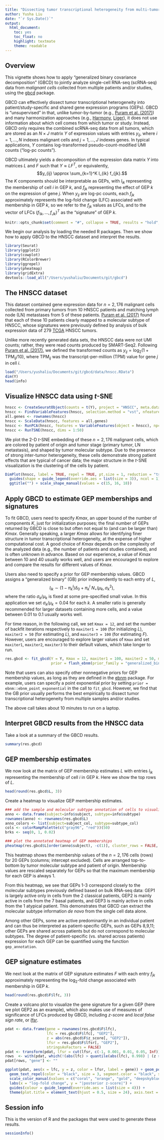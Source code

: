 ```yaml
---
title: "Dissecting tumor transcriptional heterogeneity from multi-tumor single-cell RNA-seq data using GBCD"
author: Yusha Liu
date: "`r Sys.Date()`"
output:
  html_document:
    toc: yes
    toc_float: no
    highlight: textmate
    theme: readable
---
```


Overview
--------------------

This vignette shows how to apply "generalized binary covariance decomposition" (GBCD) to jointly analyze single-cell RNA-seq (scRNA-seq) data from *malignant cells* collected from multiple patients and/or studies, using the [gbcd][gbcd] package. 

GBCD can effectively dissect tumor transcriptional heterogeneity into patient/study-specific and shared gene expression programs (GEPs). GBCD is "unsupervised" in that, unlike tumor-by-tumor (e.g., [Puram et al. (2017)][hnscc]) and many harmonization approaches (e.g., [Harmony][harmony], [Liger][liger]), it does not use information about which cell comes from which tumor or study. Instead, GBCD only requires the combined scRNA-seq data from all tumors, which are stored as an $N \times J$ matrix $Y$ of expression values with entries $y_{ij}$, where $i=1,\dots,N$ indexes malignant cells and $j=1,\dots,J$ indexes genes. In typical applications, $Y$ contains log-transformed pseudo-count-modified UMI counts ("log-pc counts").

GBCD ultimately yields a decomposition of the expression data matrix $Y$ into matrices $L$ and $F$ such that $Y \approx L F^T$, or equivalently,
$$y_{ij} \approx \sum_{k=1}^K l_{ik} f_{jk}.$$ 
The $K$ components should be interpretable as GEPs, with $l_{ik}$ representing the membership of cell $i$ in GEP $k$, and $f_{jk}$ representing the effect of GEP $k$ on the expression of gene $j$. When $y_{ij}$ are log-pc counts, each $f_{jk}$ approximately represents the log-fold change (LFC) associated with membership in GEP $k$, so we refer to the $f_{jk}$ values as LFCs, and to the vector of LFCs $(f_{1k}, \dots, f_{Jk})^T$ as the "signature" of GEP $k$.

```r
knitr::opts_chunk$set(comment = "#", collapse = TRUE, results = "hold", fig.align = "center", dpi = 120)
```

We begin our analysis by loading the needed R packages. Then we show how to apply GBCD to the HNSCC dataset and interpret the results.

```r
library(Seurat)
library(ggplot2)
library(cowplot)
library(RColorBrewer)
library(ggrepel)
library(pheatmap)
library(gridExtra)
devtools::load_all("/Users/yushaliu/Documents/git/gbcd")
```


The HNSCC dataset
--------------------

This dataset contained gene expression data for $n=2,176$ malignant cells collected from primary tumors from 10 HNSCC patients and matching lymph node (LN) metastases from 5 of these patients. [Puram et al. (2017)][hnscc] found that each of these 10 patients clearly mapped to a molecular subtype of HNSCC, whose signatures were previously defined by analysis of bulk expression data of 279 [TCGA][tcga] HNSCC tumors. 

Unlike more recently generated data sets, the HNSCC data were not UMI counts; rather, they were read counts produced by SMART-Seq2. Following [Puram et al. (2017)][hnscc], we defined the transformed counts as $y_{ij} = \log_2(1 + \mathrm{TPM}_{ij}/10)$, where $\mathrm{TPM}_{ij}$ was the transcript-per-million (TPM) value for gene $j$ in cell $i$. 

```r
load("/Users/yushaliu/Documents/git/gbcd/data/hnscc.RData")
dim(Y)
head(info)
```


Visualize HNSCC data using *t*-SNE
---------------------------------

```r
hnscc <- CreateSeuratObject(counts = t(Y), project = "HNSCC", meta.data = info)
hnscc <- FindVariableFeatures(hnscc, selection.method = "vst", nfeatures = 5000)
all.genes <- rownames(hnscc)
hnscc <- ScaleData(hnscc, features = all.genes)
hnscc <- RunPCA(hnscc, features = VariableFeatures(object = hnscc), npcs = 50, verbose = FALSE)
hnscc <- RunTSNE(hnscc, dims = 1:50)
```

We plot the 2-D *t*-SNE embedding of these $n=2,176$ malignant cells, which are colored by patient of origin and tumor stage (primary tumor, LN metastasis), and shaped by tumor molecular subtype. Due to the presence of strong inter-tumor heterogeneity, these cells demonstrate strong patient effects that are typical of cancer data; the major structure in the *t*-SNE visualization is the clustering of the cells by patient.

```r
DimPlot(hnscc, label = TRUE, repel = TRUE, pt.size = 1, reduction = "tsne", group.by = "subject", shape.by = "subtype", cols = subject_col) +
  guides(shape = guide_legend(override.aes = list(size = 3)), ncol = 1) + theme(text = element_text(size = 12)) +
  ggtitle("") + scale_shape_manual(values = c(15, 16, 18))
```


Apply GBCD to estimate GEP memberships and signatures
---------------------------------

To fit GBCD, users need to specify $Kmax$, an upper bound of the number of components $K$, just for initialization purposes; the final number of GEPs returned by GBCD is close to but often not equal to (and can be larger than) $Kmax$. Generally speaking, a larger $Kmax$ allows for identifying finer structure in tumor transcriptional heterogeneity, at the expense of higher computational cost. A good choice of $Kmax$ depends on the complexity of the analyzed data (e.g., the number of patients and studies contained), and is often unknown in advance. Based on our experience, a value of $Kmax$ between 10 and 40 usually works well, and users are encouraged to explore and compare the results for different values of $Kmax$. 

Users also need to specify a prior for GEP membership values. GBCD assigns a "generalized binary" (GB) prior independently to each entry of $L$,
$$l_{ik}\sim (1-\pi_k^l) \delta_0 + \pi_k^l \: N_{+} (\mu_k, \sigma_k^2),$$
where the ratio $\sigma_k/\mu_k$ is fixed at some pre-specified small value. In this application we set $\sigma_k/\mu_k = 0.04$ for each $k$. A smaller ratio is generally recommended for larger datasets containing more cells, and a value between 0.01 to 0.1 usually works well.

For time reason, in the following call, we set `Kmax = 12`, and set the number of backfit iterations respectively to `maxiter1 = 100` (for initializing $L$), `maxiter2 = 50` (for estimating $L$), and `maxiter3 = 100` (for estimating $F$). However, users are encouraged to explore larger values of `Kmax` and set `maxiter1`, `maxiter2`, `maxiter3` to their default values, which take longer to run. 

```r
res.gbcd <- fit_gbcd(Y = Y, Kmax = 12, maxiter1 = 100, maxiter2 = 50, maxiter3 = 100,
                     prior = flash_ebnm(prior_family = "generalized_binary", scale = 0.04), verbose = 0)
```

Note that users can also specify other nonnegative priors for GEP membership values, as long as they are defined in the [ebnm][ebnm] package. For example, users can specify a point exponential prior by setting `prior = ebnm::ebnm_point_exponential` in the call to `fit_gbcd`. However, we find that the GB prior usually performs the best empirically to dissect tumor transcriptional heterogeneity from multiple samples and/or studies. 

The above call takes about 10 minutes to run on a laptop.  


Interpret GBCD results from the HNSCC data
---------------------------------

Take a look at a summary of the GBCD results.

```r
summary(res.gbcd)
```


GEP membership estimates
---------------------------------

We now look at the matrix of GEP membership estimates $L$ with entries $l_{ik}$ representing the membership of cell $i$ in GEP $k$. Here we show the top rows of $L$.

```r
head(round(res.gbcd$L, 3))
```

Create a heatmap to visualize GEP membership estimates.

```r
### add the sample and molecular subtype annotation of cells to visualize the GEP memberships
anno <- data.frame(subject=info$subject, subtype=info$subtype)
rownames(anno) <- rownames(res.gbcd$L)
anno_colors <- list(subject=subject_col, subtype=subtype_col)
cols <- colorRampPalette(c("gray96", "red"))(50)
brks <- seq(0, 1, 0.02)

### plot the annotated heatmap of GEP memberships
pheatmap(res.gbcd$L[order(anno$subject), -c(1)], cluster_rows = FALSE, cluster_cols = FALSE, show_rownames = FALSE, annotation_row = anno, annotation_colors = anno_colors, annotation_names_row = FALSE, angle_col = 45, fontsize = 10, color = cols, breaks = brks, main = "")
```

This heatmap shows the membership values of the $n=2,176$ cells (rows) for 20 GEPs (columns; intercept excluded). Cells are arranged top-to-bottom by tumor molecular subtype and patient of origin. Membership values are rescaled separately for GEPs so that the maximum membership for each GEP is always 1. 

From this heatmap, we see that GEPs 1-3 correspond closely to the molecular subtypes previously defined based on bulk RNA-seq data: GEP1 is largely active only in cells from the 2 classical patients, GEP2 is mainly active in cells from the 7 basal patients, and GEP3 is mainly active in cells from the 1 atypical patient. This demonstrates that GBCD can extract the molecular subtype information *de novo* from the single cell data alone. 

Among other GEPs, some are active predominantly in an individual patient and can thus be interpreted as patient-specific GEPs, such as GEPs 8,9,11; other GEPs are shared across patients but do not correspond to molecular subtypes. The degree of patient-specific (vs. shared across patients) expression for each GEP can be quantified using the function `gep_annotation`.


GEP signature estimates
---------------------------------

We next look at the matrix of GEP signature estimates $F$ with each entry $f_{jk}$ approximately representing the $\text{log}_2$-fold change associated with membership in GEP $k$. 

```r
head(round(res.gbcd$F$lfc, 3))
```

Create a volcano plot to visualize the gene signature for a given GEP (here we plot GEP2 as an example), which also makes use of measures of significance of LFCs produced by GBCD, including *z-score* and *local false sign rate*, or [*lfsr*][lfsr].

```r
pdat <- data.frame(gene = rownames(res.gbcd$F$lfc), 
                   lfc = res.gbcd$F$lfc[, "GEP2"], 
                   z = abs(res.gbcd$F$z_score[, "GEP2"]), 
                   lfsr = res.gbcd$F$lfsr[, "GEP2"],
                   stringsAsFactors = FALSE)
pdat <- transform(pdat, lfsr = cut(lfsr, c(-1, 0.001, 0.01, 0.05, Inf)))
rows  <- with(pdat, which(!(abs(lfc) > quantile(abs(lfc), 0.998) | (z > 10))))
pdat[rows, "gene"] <- ""    

ggplot(pdat, aes(x = lfc, y = z, color = lfsr, label = gene)) + geom_point() + 
  geom_text_repel(color = "black", size = 3, segment.color = "black", segment.size = 0.25, min.segment.length = 0, max.overlaps = Inf, na.rm = TRUE) +
  scale_color_manual(values = c("coral", "orange", "gold", "deepskyblue")) +
  labs(x = "log-fold change", y = "|posterior z-score|") + 
  guides(colour = guide_legend(override.aes = list(size = 4))) + 
  theme(plot.title = element_text(hjust = 0.5, size = 24), axis.text = element_text(size = 20), axis.title = element_text(size = 20), legend.title = element_text(size = 20), legend.text = element_text(size = 16), legend.position = "bottom") + ggtitle("Volcano plot of gene signature for GEP2")
```


Session info
------------

This is the version of R and the packages that were used to generate
these results.

```r
sessionInfo()
```

[hnscc]: https://www.sciencedirect.com/science/article/pii/S0092867417312709
[harmony]: https://portals.broadinstitute.org/harmony
[liger]: https://github.com/welch-lab/liger
[tcga]: https://www.ncbi.nlm.nih.gov/pmc/articles/PMC4311405/
[ebnm]: https://stephenslab.github.io/ebnm/
[gbcd]: https://github.com/stephenslab/gbcd
[lfsr]: https://academic.oup.com/biostatistics/article/18/2/275/2557030
